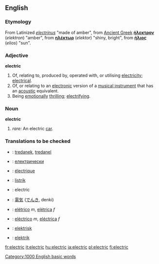 ==English==

===Etymology===
From Latinized {{Gr.}} ''[[electrinus]]'' "made of amber", from [[Ancient Greek]]  '''[[ήλεκτρον]]''' (''elektron'') "amber", from '''[[ηλέκτωρ]]''' (''elektor'') "shiny, bright", from '''[[ήλιος]]''' (''elios'') "sun".

===Adjective===
'''electric'''

# Of, relating to, produced by, operated with, or utilising [[electricity]]; [[electrical]].
# Of, or relating to an [[electronic]] version of a [[musical instrument]] that has an [[acoustic]] equivalent.
# Being [[emotionally]] [[thrilling]]; [[electrifying]].

===Noun===
'''electric'''

# ''rare:'' An electric [[car]].

===Translations to be checked===
{{rfc-trans}}
{{checktrans}}
*{{ttbc|Breton}}: [[tredanek]], [[tredanel]]
*{{ttbc|Bulgarian}}: [[електрически]]
*{{ttbc|French}}: [[électrique]]
*{{ttbc|Indonesian}}: [[listrik]]
*{{ttbc|Interlingua}}: electric
*{{ttbc|Japanese}}: [[電気]] ([[でんき]], denki)
*{{ttbc|Portuguese}}: [[elétrico]] ''m'', [[elétrica]] ''f''
*{{ttbc|Spanish}}: [[eléctrico]] ''m'', [[eléctrica]] ''f''
*{{ttbc|Swedish}}: [[elektrisk]]
*{{ttbc|Turkish}}: [[elektrik]]

[[Category:1000 English basic words]]

[[fr:electric]]
[[it:electric]]
[[hu:electric]]
[[ja:electric]]
[[pl:electric]]
[[fi:electric]]